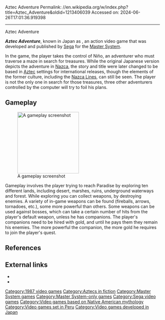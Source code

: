 Aztec Adventure
Permalink: //en.wikipedia.org/w/index.php?title=Aztec_Adventure&oldid=1213406039
Accessed on: 2024-06-26T17:01:36.919398



------
Aztec Adventure
{{Infobox video game
|title=Aztec Adventure
|image=Aztecadventurescover.jpg
|caption=Western box art
|publisher=[[Sega]]
|designer=
|modes=[[Single-player]]
|released={{vgrelease|JP|September 20, 1987|NA|March 1988<ref>{{cite news |title=Availability Update |work=[[Computer Entertainer]] |date=March 1988 |page=13 |url=http://www.ataricompendium.com/archives/newsletters/video_game_update/computer_entertainer_mar88.pdf#page=13}}</ref>|EU|October 1988}}
|genre=[[Action game|Action]]
|platforms=[[Master System]]
}}

'''''Aztec Adventure''''', known in Japan as {{nihongo|'''''Nazca '88: The Golden Road to Paradise'''''|ナスカ '88 -THE GOLDEN ROAD TO PARADISE-}}, an action video game that was developed and published by [[Sega]] for the [[Master System]].

In the game, the player takes the control of Niño, an adventurer who must traverse a maze in search for treasures. While the original Japanese version depicts the adventure in [[Nazca]], the story and title were later changed to be based in [[Aztec]] settings for international releases, though the elements of the former culture, including the [[Nazca Lines]], can still be seen. The player is not the only one in search for those treasures, three other adventurers controlled by the computer will try to foil his plans.

==Gameplay==
[[Image:AztecAdventurescreenshot.gif|thumb|left|200px|A gameplay screenshot]]

Gameplay involves the player trying to reach Paradise by exploring ten different lands, including  desert, marshes, ruins, underground waterways and forest. While exploring you can collect weapons, by destroying enemies. A variety of in-game weapons can be found (fireballs, arrows, tornadoes, etc.), some more powerful than others. Some weapons can be used against bosses, which can take a certain number of hits from the player's default weapon, unless he has companions. The player's companions need to be hired with gold, and until he pays them they remain his enemies. The more powerful the companion, the more gold he requires to join the player's quest.

==References==
{{reflist}}

==External links==
*{{MobyGames|id=/aztec-adventure}}
*{{IAg|segasms_Aztec_Adventure_-_The_Golden_Road_to_Paradise_1987_Sega}}

[[Category:1987 video games]]
[[Category:Aztecs in fiction]]
[[Category:Master System games]]
[[Category:Master System-only games]]
[[Category:Sega video games]]
[[Category:Video games based on Native American mythology]]
[[Category:Video games set in Peru]]
[[Category:Video games developed in Japan]]


{{action-videogame-stub}}